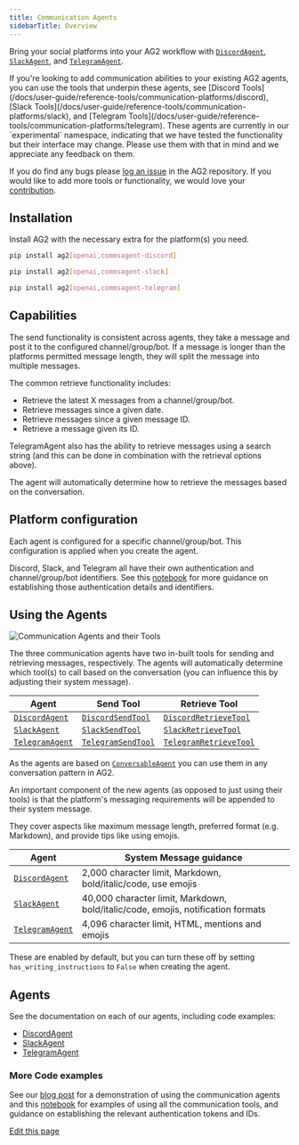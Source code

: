 ```yaml
---
title: Communication Agents
sidebarTitle: Overview
---
```


Bring your social platforms into your AG2 workflow with [`DiscordAgent`](/docs/api-reference/autogen/agents/experimental/DiscordAgent), [`SlackAgent`](/docs/api-reference/autogen/agents/experimental/SlackAgent), and [`TelegramAgent`](/docs/api-reference/autogen/agents/experimental/TelegramAgent).

<Tip>
If you're looking to add communication abilities to your existing AG2 agents, you can use the tools that underpin these agents, see [Discord Tools](/docs/user-guide/reference-tools/communication-platforms/discord), [Slack Tools](/docs/user-guide/reference-tools/communication-platforms/slack), and [Telegram Tools](/docs/user-guide/reference-tools/communication-platforms/telegram).
</Tip>

<Warning>
These agents are currently in our `experimental` namespace, indicating that we have tested the functionality but their interface may change. Please use them with that in mind and we appreciate any feedback on them.

If you do find any bugs please [log an issue](https://github.com/ag2ai/ag2/issues) in the AG2 repository. If you would like to add more tools or functionality, we would love your [contribution](https://docs.ag2.ai/docs/contributor-guide/contributing).
</Warning>

## Installation

Install AG2 with the necessary extra for the platform(s) you need.

```bash
pip install ag2[openai,commsagent-discord]
```
```bash
pip install ag2[openai,commsagent-slack]
```
```bash
pip install ag2[openai,commsagent-telegram]
```

## Capabilities

The send functionality is consistent across agents, they take a message and post it to the configured channel/group/bot. If a message is longer than the platforms permitted message length, they will split the message into multiple messages.

The common retrieve functionality includes:
- Retrieve the latest X messages from a channel/group/bot.
- Retrieve messages since a given date.
- Retrieve messages since a given message ID.
- Retrieve a message given its ID.

TelegramAgent also has the ability to retrieve messages using a search string (and this can be done in combination with the retrieval options above).

The agent will automatically determine how to retrieve the messages based on the conversation.

## Platform configuration

Each agent is configured for a specific channel/group/bot. This configuration is applied when you create the agent.

Discord, Slack, and Telegram all have their own authentication and channel/group/bot identifiers. See this [notebook](/docs/use-cases/notebooks/notebooks/tools_commsplatforms) for more guidance on establishing those authentication details and identifiers.

## Using the Agents

![Communication Agents and their Tools](../assets/commsagents_tools.png)

The three communication agents have two in-built tools for sending and retrieving messages, respectively. The agents will automatically determine which tool(s) to call based on the conversation (you can influence this by adjusting their system message).

| Agent | Send Tool | Retrieve Tool |
| --- | --- | --- |
| [`DiscordAgent`](/docs/api-reference/autogen/agents/experimental/DiscordAgent) | [`DiscordSendTool`](/docs/api-reference/autogen/tools/experimental/DiscordSendTool) | [`DiscordRetrieveTool`](/docs/api-reference/autogen/tools/experimental/DiscordRetrieveTool) |
| [`SlackAgent`](/docs/api-reference/autogen/agents/experimental/SlackAgent) | [`SlackSendTool`](/docs/api-reference/autogen/tools/experimental/SlackSendTool) | [`SlackRetrieveTool`](/docs/api-reference/autogen/tools/experimental/SlackRetrieveTool) |
| [`TelegramAgent`](/docs/api-reference/autogen/agents/experimental/TelegramAgent) | [`TelegramSendTool`](/docs/api-reference/autogen/tools/experimental/TelegramSendTool) | [`TelegramRetrieveTool`](/docs/api-reference/autogen/tools/experimental/TelegramRetrieveTool) |

As the agents are based on [`ConversableAgent`](/docs/api-reference/autogen/ConversableAgent) you can use them in any conversation pattern in AG2.

An important component of the new agents (as opposed to just using their tools) is that the platform's messaging requirements will be appended to their system message.

They cover aspects like maximum message length, preferred format (e.g. Markdown), and provide tips like using emojis.

| Agent | System Message guidance |
| --- | --- |
| [`DiscordAgent`](/docs/api-reference/autogen/agents/experimental/DiscordAgent) | 2,000 character limit, Markdown, bold/italic/code, use emojis |
| [`SlackAgent`](/docs/api-reference/autogen/agents/experimental/SlackAgent) | 40,000 character limit, Markdown, bold/italic/code, emojis, notification formats |
| [`TelegramAgent`](/docs/api-reference/autogen/agents/experimental/TelegramAgent) | 4,096 character limit, HTML, mentions and emojis |

These are enabled by default, but you can turn these off by setting `has_writing_instructions` to `False` when creating the agent.

## Agents

See the documentation on each of our agents, including code examples:

- [DiscordAgent](./discordagent)
- [SlackAgent](./slackagent)
- [TelegramAgent](./telegramagent)

### More Code examples

See our [blog post](/docs/blog/2025-02-05-Communication-Agents/) for a demonstration of using the communication agents and this [notebook](/docs/use-cases/notebooks/notebooks/tools_commsplatforms) for examples of using all the communication tools, and guidance on establishing the relevant authentication tokens and IDs.

<div className="edit-url-container">
    <a className="edit-url" href="https://github.com/ag2ai/ag2/edit/main/website/docs/user-guide/reference-agents/communication-platforms/overview.mdx" target='_blank'><Icon icon="pen" iconType="solid" size="13px"/> Edit this page</a>
</div>
